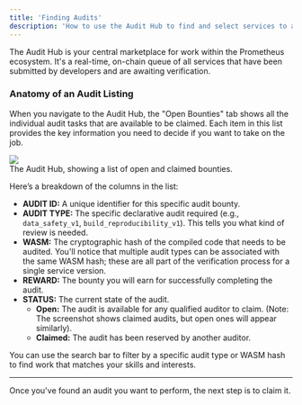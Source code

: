 ```yaml
---
title: 'Finding Audits'
description: 'How to use the Audit Hub to find and select services to audit.'
---
```


The Audit Hub is your central marketplace for work within the Prometheus ecosystem. It's a real-time, on-chain queue of all services that have been submitted by developers and are awaiting verification.

### Anatomy of an Audit Listing

When you navigate to the Audit Hub, the "Open Bounties" tab shows all the individual audit tasks that are available to be claimed. Each item in this list provides the key information you need to decide if you want to take on the job.

<Frame>
  <img src="/images/audit-hub-ui.png" />
  <figcaption>
    The Audit Hub, showing a list of open and claimed bounties.
  </figcaption>
</Frame>

Here’s a breakdown of the columns in the list:

- **AUDIT ID:** A unique identifier for this specific audit bounty.
- **AUDIT TYPE:** The specific declarative audit required (e.g., `data_safety_v1`, `build_reproducibility_v1`). This tells you what kind of review is needed.
- **WASM:** The cryptographic hash of the compiled code that needs to be audited. You'll notice that multiple audit types can be associated with the same WASM hash; these are all part of the verification process for a single service version.
- **REWARD:** The bounty you will earn for successfully completing the audit.
- **STATUS:** The current state of the audit.
  - **Open:** The audit is available for any qualified auditor to claim. (Note: The screenshot shows claimed audits, but open ones will appear similarly).
  - **Claimed:** The audit has been reserved by another auditor.

You can use the search bar to filter by a specific audit type or WASM hash to find work that matches your skills and interests.

---

Once you've found an audit you want to perform, the next step is to claim it.
